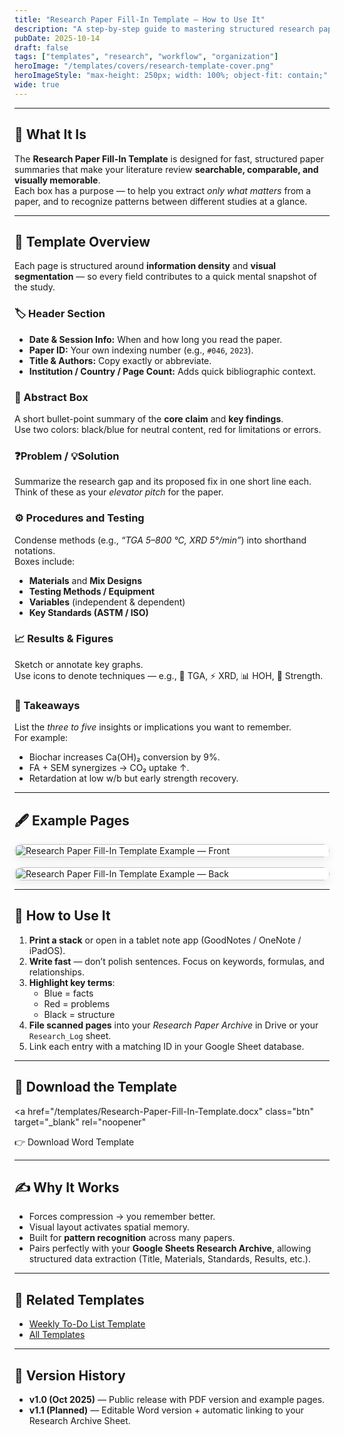 ```yaml
---
title: "Research Paper Fill-In Template — How to Use It"
description: "A step-by-step guide to mastering structured research paper notes using the LifeLoggerz Fill-In Template."
pubDate: 2025-10-14
draft: false
tags: ["templates", "research", "workflow", "organization"]
heroImage: "/templates/covers/research-template-cover.png"
heroImageStyle: "max-height: 250px; width: 100%; object-fit: contain;"
wide: true
---
```


---

## 🧠 What It Is

The **Research Paper Fill-In Template** is designed for fast, structured paper summaries that make your literature review **searchable, comparable, and visually memorable**.  
Each box has a purpose — to help you extract *only what matters* from a paper, and to recognize patterns between different studies at a glance.

---

## 🧩 Template Overview

Each page is structured around **information density** and **visual segmentation** — so every field contributes to a quick mental snapshot of the study.

### 🏷 Header Section
- **Date & Session Info:** When and how long you read the paper.  
- **Paper ID:** Your own indexing number (e.g., `#046`, `2023`).
- **Title & Authors:** Copy exactly or abbreviate.
- **Institution / Country / Page Count:** Adds quick bibliographic context.

### 📜 Abstract Box
A short bullet-point summary of the **core claim** and **key findings**.  
Use two colors: black/blue for neutral content, red for limitations or errors.

### ❓Problem / 💡Solution
Summarize the research gap and its proposed fix in one short line each.  
Think of these as your *elevator pitch* for the paper.

### ⚙️ Procedures and Testing
Condense methods (e.g., *“TGA 5–800 °C, XRD 5°/min”*) into shorthand notations.  
Boxes include:
- **Materials** and **Mix Designs**
- **Testing Methods / Equipment**
- **Variables** (independent & dependent)
- **Key Standards (ASTM / ISO)**

### 📈 Results & Figures
Sketch or annotate key graphs.  
Use icons to denote techniques — e.g., 🧪 TGA, ⚡ XRD, 📊 HOH, 🧱 Strength.

### 🧩 Takeaways
List the *three to five* insights or implications you want to remember.  
For example:
- Biochar increases Ca(OH)₂ conversion by 9%.  
- FA + SEM synergizes → CO₂ uptake ↑.  
- Retardation at low w/b but early strength recovery.  

---

## 🖋 Example Pages

<div style="display:grid; grid-template-columns: repeat(auto-fit, minmax(320px, 1fr)); gap: 1rem; align-items:start; justify-items:center;">
  <img
    src="/templates/examples/rpfo-ex-1.png"
    alt="Research Paper Fill-In Template Example — Front"
    style="width:100%; max-width:520px; height:auto; border-radius:12px; box-shadow:0 4px 16px rgba(0,0,0,0.08); background:#fff;"
    loading="lazy"
  />
  <img
    src="/templates/examples/rpfo-ex-2.png"
    alt="Research Paper Fill-In Template Example — Back"
    style="width:100%; max-width:520px; height:auto; border-radius:12px; box-shadow:0 4px 16px rgba(0,0,0,0.08); background:#fff;"
    loading="lazy"
  />
</div>

---

## 🧭 How to Use It

1. **Print a stack** or open in a tablet note app (GoodNotes / OneNote / iPadOS).  
2. **Write fast** — don’t polish sentences. Focus on keywords, formulas, and relationships.  
3. **Highlight key terms**:  
   - Blue = facts  
   - Red = problems  
   - Black = structure  
4. **File scanned pages** into your *Research Paper Archive* in Drive or your `Research_Log` sheet.  
5. Link each entry with a matching ID in your Google Sheet database.

---

## 💾 Download the Template

<a
  href="/templates/Research-Paper-Fill-In-Template.docx"
  class="btn"
  target="_blank"
  rel="noopener"
>
  👉 Download Word Template
</a>

---

## ✍️ Why It Works

- Forces compression → you remember better.  
- Visual layout activates spatial memory.  
- Built for **pattern recognition** across many papers.  
- Pairs perfectly with your **Google Sheets Research Archive**, allowing structured data extraction (Title, Materials, Standards, Results, etc.).

---

## 🧱 Related Templates
- [Weekly To-Do List Template](/templates/Original-To-Do-List-Template.docx)  
- [All Templates](/templates/)

---

## 🔧 Version History
- **v1.0 (Oct 2025)** — Public release with PDF version and example pages.  
- **v1.1 (Planned)** — Editable Word version + automatic linking to your Research Archive Sheet.
